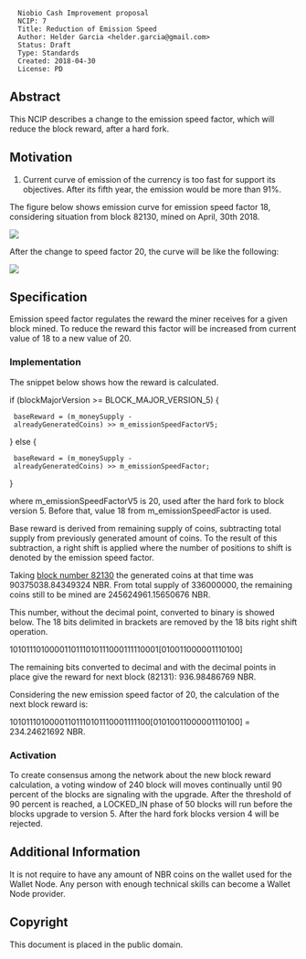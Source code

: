 <pre>
  Niobio Cash Improvement proposal
  NCIP: 7
  Title: Reduction of Emission Speed
  Author: Helder Garcia <helder.garcia@gmail.com>
  Status: Draft
  Type: Standards
  Created: 2018-04-30
  License: PD
</pre>

==Abstract==

This NCIP describes a change to the emission speed factor, which will reduce the block reward, after a hard fork.

==Motivation==

# Current curve of emission of the currency is too fast for support its objectives. After its fifth year, the emission would be more than 91%.

The figure below shows emission curve for emission speed factor 18, considering situation from block 82130, mined on April, 30th 2018.

<img src="ncip-0007/NCIP0007-Figure01.png" align="middle"></img>

After the change to speed factor 20, the curve will be like the following:

<img src="ncip-0007/NCIP0007-Figure01.png" align="middle"></img>

==Specification==

Emission speed factor regulates the reward the miner receives for a given block mined. To reduce the reward this factor will be increased from current value of 18 to a new value of 20.

===Implementation===

The snippet below shows how the reward is calculated.

if (blockMajorVersion >= BLOCK_MAJOR_VERSION_5) {
  baseReward = (m_moneySupply - alreadyGeneratedCoins) >> m_emissionSpeedFactorV5;
} else {
  baseReward = (m_moneySupply - alreadyGeneratedCoins) >> m_emissionSpeedFactor;
}

where m_emissionSpeedFactorV5 is 20, used after the hard fork to block version 5. Before that, value 18 from m_emissionSpeedFactor is used.

Base reward is derived from remaining supply of coins, subtracting total supply from previously generated amount of coins. To the result of this subtraction, a right shift is applied where the number of positions to shift is denoted by the emission speed factor.

Taking [http://explorer.niobiocash.com/?hash=77b657f41683b01e6fe4f8cc854e5abff963de131eda75186ad638ce294bb58a#blockchain_block block number 82130] the generated coins at that time was 90375038.84349324 NBR. From total supply of 336000000, the remaining coins still to be mined are 245624961.15650676 NBR.

This number, without the decimal point, converted to binary is showed below. The 18 bits delimited in brackets are removed by the 18 bits right shift operation.

1010111010000110111010111000111110001[010011000001110100]

The remaining bits converted to decimal and with the decimal points in place give the reward for next block (82131): 936.98486769 NBR.

Considering the new emission speed factor of 20, the calculation of the next block reward is:

10101110100001101110101110001111100[01010011000001110100] = 234.24621692 NBR.

===Activation===

To create consensus among the network about the new block reward calculation, a voting window of 240 block will moves continually until 90 percent of the blocks are signaling with the upgrade. After the threshold of 90 percent is reached, a LOCKED_IN phase of 50 blocks will run before the blocks upgrade to version 5. After the hard fork blocks version 4 will be rejected.

==Additional Information==

It is not require to have any amount of NBR coins on the wallet used for the Wallet Node. Any person with enough technical skills can become a Wallet Node provider.

==Copyright==

This document is placed in the public domain.
